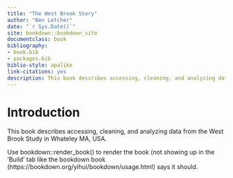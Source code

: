 ```yaml
--- 
title: "The West Brook Story"
author: "Ben Letcher"
date: "`r Sys.Date()`"
site: bookdown::bookdown_site
documentclass: book
bibliography:
- book.bib
- packages.bib
biblio-style: apalike
link-citations: yes
description: This book describes accessing, cleaning, and analyzing data from the West Brook Study in western MA, USA
---
```


# Introduction

This book describes accessing, cleaning, and analyzing data from the West Brook Study in Whateley MA, USA.

Use bookdown::render_book() to render the book (not showing up in the 'Build' tab like the bookdown book (https://bookdown.org/yihui/bookdown/usage.html) says it should.

